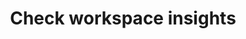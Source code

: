 ---
title: Check workspace insights
description: 'Welcome to the home of your new documentation'
---